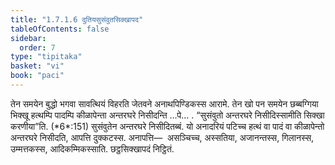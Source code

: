 ```yaml
---
title: "1.7.1.6 दुतियसुसंवुतसिक्खापद"
tableOfContents: false
sidebar:
  order: 7
type: "tipitaka"
basket: "vi"
book: "paci"
---
```



<DynamicBreadcrumb />

<Division number="581" book="paci">

<Paragraph number="1710" book="paci">
तेन समयेन बुद्धो भगवा सावत्थियं विहरति जेतवने अनाथपिण्डिकस्स आरामे. तेन खो पन समयेन छब्बग्गिया भिक्खू हत्थम्पि पादम्पि कीळापेन्ता अन्तरघरे निसीदन्ति …पे… .
</Paragraph>

<Paragraph number="1711" book="paci">
<Emphasis>“सुसंवुतो अन्तरघरे निसीदिस्सामीति सिक्खा करणीया”</Emphasis>ति. (*6*:<Emphasis>151</Emphasis>)
</Paragraph>

<Paragraph number="1712" book="paci">
सुसंवुतेन अन्तरघरे निसीदितब्बं. यो अनादरियं पटिच्च हत्थं वा पादं वा कीळापेन्तो अन्तरघरे निसीदति, आपत्ति दुक्कटस्स.
</Paragraph>

<Paragraph number="1713" book="paci">
अनापत्ति—  असञ्चिच्च, अस्सतिया, अजानन्तस्स, गिलानस्स, उम्मत्तकस्स, आदिकम्मिकस्साति.

</Paragraph>
</Division>

<Paragraph number="1714" type="center" book="paci">
छट्ठसिक्खापदं निट्ठितं.
</Paragraph>